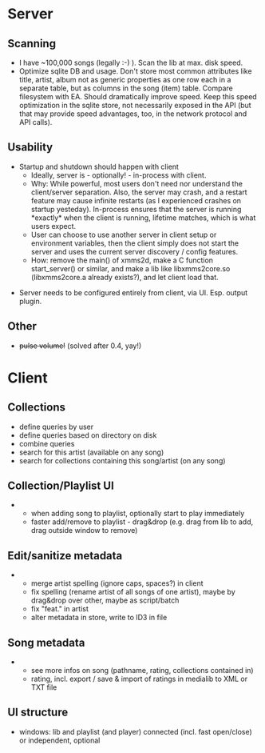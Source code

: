 = Server =

== Scanning ==

* I have ~100,000 songs (legally :-) ). Scan the lib at max. disk speed.
* Optimize sqlite DB and usage. Don't store most common attributes like title, artist, album not as generic properties as one row each in a separate table, but as columns in the song (item) table. Compare filesystem with EA. Should dramatically improve speed. Keep this speed optimization in the sqlite store, not necessarily exposed in the API (but that may provide speed advantages, too, in the network protocol and API calls).

== Usability ==

* Startup and shutdown should happen with client
** Ideally, server is - optionally! - in-process with client.
** Why: While powerful, most users don't need nor understand the client/server separation. Also, the server may crash, and a restart feature may cause infinite restarts (as I experienced crashes on startup yesteday). In-process ensures that the server is running *exactly* when the client is running, lifetime matches, which is what users expect.
** User can choose to use another server in client setup or environment variables, then the client simply does not start the server and uses the current server discovery / config features.
** How: remove the main() of xmms2d, make a C function start_server() or similar, and make a lib like libxmms2core.so (libxmms2core.a already exists?), and let client load that.

* Server needs to be configured entirely from client, via UI. Esp. output plugin.

== Other ==

* <s>pulse volume!</s> (solved after 0.4, yay!)

= Client =

== Collections ==

* define queries by user
* define queries based on directory on disk
* combine queries
* search for this artist (available on any song)
* search for collections containing this song/artist (on any song)

== Collection/Playlist UI ==
** when adding song to playlist, optionally start to play immediately
** faster add/remove to playlist - drag&drop (e.g. drag from lib to add, drag outside window to remove)

== Edit/sanitize metadata  ==

** merge artist spelling (ignore caps, spaces?) in client
** fix spelling (rename artist of all songs of one artist), maybe by drag&drop over other, maybe as script/batch
** fix "feat." in artist
** alter metadata in store, write to ID3 in file

== Song metadata ==

** see more infos on song (pathname, rating, collections contained in)
** rating, incl. export / save & import of ratings in medialib to XML or TXT file

== UI structure ==

* windows: lib and playlist (and player) connected (incl. fast open/close) or independent, optional